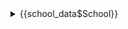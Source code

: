 <details>
<summary>{{school_data$School}}</summary>

<br>
<div class = "row">
<div class = "col-md-5">
<img src="{{school_data$Image}}" style="max-width:200px;width:100%">
</div>
<div class = "col-md-7">
<p><strong>School:</strong> {{school_data$BusinessSchool}}<br>
<strong>MBA Ranking: </strong>#{{school_data$MBARanking}}<br>
<strong>MBAn Ranking: </strong>#{{school_data$MBAnRanking}}<br>
<strong>Location: </strong>{{school_data$Location}}<br>
<strong>Cost (Out-of-State): </strong>{{school_data$OutOfStateTuition}}<br>
<strong>Credits: </strong>{{school_data$Credits}}</p>
</div>
</div>

<div class = "row">
<div class = "col-md-12">
<p>{{school_data$Text}}</p>
<a href="{{school_data$Link}}" target="_blank" rel="noopener noreferrer">{{school_data$LinkName}}</a>
</div>
</div>


<hr>
</details>